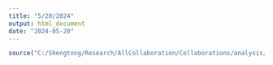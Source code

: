 ```yaml
---
title: "5/20/2024"
output: html_document
date: "2024-05-20"
---
```


```r
source("C:/Shengtong/Research/AllCollaboration/Collaborations/analysis/Rfunctions.R")
```